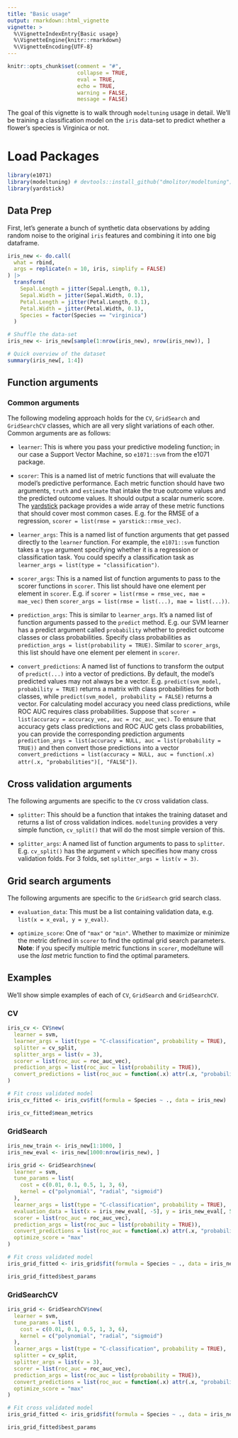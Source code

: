 ```yaml
---
title: "Basic usage"
output: rmarkdown::html_vignette
vignette: >
  %\VignetteIndexEntry{Basic usage}
  %\VignetteEngine{knitr::rmarkdown}
  %\VignetteEncoding{UTF-8}
---
```


```r
knitr::opts_chunk$set(comment = "#",
                      collapse = TRUE,
                      eval = TRUE,
                      echo = TRUE,
                      warning = FALSE,
                      message = FALSE)
```

The goal of this vignette is to walk through `modeltuning` usage in
detail. We'll be training a classification model on the `iris` data-set to predict
whether a flower's species is Virginica or not.

# Load Packages
```r
library(e1071)
library(modeltuning) # devtools::install_github("dmolitor/modeltuning")
library(yardstick)
```

## Data Prep

First, let's generate a bunch of synthetic data observations by adding random 
noise to the original `iris` features and combining it into one big dataframe.
```r
iris_new <- do.call(
  what = rbind,
  args = replicate(n = 10, iris, simplify = FALSE)
) |>
  transform(
    Sepal.Length = jitter(Sepal.Length, 0.1),
    Sepal.Width = jitter(Sepal.Width, 0.1),
    Petal.Length = jitter(Petal.Length, 0.1),
    Petal.Width = jitter(Petal.Width, 0.1),
    Species = factor(Species == "virginica")
  )

# Shuffle the data-set
iris_new <- iris_new[sample(1:nrow(iris_new), nrow(iris_new)), ]

# Quick overview of the dataset
summary(iris_new[, 1:4])
```

## Function arguments

### Common arguments

The following modeling approach holds for the `CV`, `GridSearch` and `GridSearchCV`
classes, which are all very slight variations of each other. Common arguments are as follows:

- `learner`: This is where you pass your predictive modeling function; in our case
a Support Vector Machine, so `e1071::svm` from the e1071 package.

- `scorer`: This is a named list of metric functions that will evaluate the model's
predictive performance. Each metric function should have two arguments, `truth` and
`estimate` that intake the true outcome values and the predicted outcome values. It
should output a scalar numeric score. The [yardstick](https://yardstick.tidymodels.org/)
package provides a wide array of these metric functions that should cover most 
common cases. E.g. for the RMSE of a regression, `scorer = list(rmse = yarstick::rmse_vec)`.

- `learner_args`: This is a named list of function arguments that get passed
directly to the `learner` function. For example, the `e1071::svm` function
takes a `type` argument specifying whether it is a regression or classification 
task. You could specify a classification task as `learner_args = list(type = "classification")`.

- `scorer_args`: This is a named list of function arguments to pass to the 
scorer functions in `scorer`. This list should have one element per element in
 `scorer`. E.g. if `scorer = list(rmse = rmse_vec, mae = mae_vec)` then `scorer_args = list(rmse = list(...), mae = list(...))`.

- `prediction_args`: This is similar to `learner_args`. It's a named list of
function arguments passed to the `predict` method. E.g. our SVM learner has a
predict argument called `probability` whether to predict outcome classes or
class probabilities. Specify class probabilities as
`prediction_args = list(probability = TRUE)`. Similar to `scorer_args`, this
list should have one element per element in `scorer`.

- `convert_predictions`: A named list of functions to transform the output of
`predict(...)` into a vector of predictions. By default, the model's predicted values may not
always be a vector. E.g. `predict(svm_model, probability = TRUE)` returns a
matrix with class probabilities for both classes, while
`predict(svm_model, probability = FALSE)` returns a vector. For calculating
model accuracy you need class predictions, while ROC AUC requires class 
probabilities. Suppose that `scorer = list(accuracy = accuracy_vec, auc = roc_auc_vec)`. To ensure that accuracy gets class predictions and ROC AUC
gets class probabilities, you can provide the corresponding prediction arguments
`prediction_args = list(accuracy = NULL, auc = list(probability = TRUE))` and then
convert those predictions into a vector `convert_predictions = list(accuracy = NULL, auc = function(.x) attr(.x, "probabilities")[, "FALSE"])`.

## Cross validation arguments

The following arguments are specific to the `CV` cross validation class.

- `splitter`: This should be a function that intakes the training dataset and
returns a list of cross validation indices. `modeltuning` provides a very simple
function, `cv_split()` that will do the most simple version of this.

- `splitter_args`: A named list of function arguments to pass to `splitter`. E.g.
`cv_split()` has the argument `v` which specifies how many cross validation folds.
For 3 folds, set `splitter_args = list(v = 3)`.

## Grid search arguments

The following arguments are specific to the `GridSearch` grid search class.

- `evaluation_data`: This must be a list containing validation data, e.g.
`list(x = x_eval, y = y_eval)`.

- `optimize_score`: One of `"max"` or `"min"`. Whether to maximize or minimize
the metric defined in `scorer` to find the optimal grid search parameters. **Note**:
if you specify multiple metric functions in `scorer`, modeltune will use the _last_
metric function to find the optimal parameters.

## Examples

We'll show simple examples of each of `CV`, `GridSearch` and `GridSearchCV`.

### CV

```r
iris_cv <- CV$new(
  learner = svm,
  learner_args = list(type = "C-classification", probability = TRUE),
  splitter = cv_split,
  splitter_args = list(v = 3),
  scorer = list(roc_auc = roc_auc_vec), 
  prediction_args = list(roc_auc = list(probability = TRUE)),
  convert_predictions = list(roc_auc = function(.x) attr(.x, "probabilities")[, "FALSE"])
)

# Fit cross validated model
iris_cv_fitted <- iris_cv$fit(formula = Species ~ ., data = iris_new)

iris_cv_fitted$mean_metrics
```

### GridSearch

```r
iris_new_train <- iris_new[1:1000, ]
iris_new_eval <- iris_new[1000:nrow(iris_new), ]

iris_grid <- GridSearch$new(
  learner = svm,
  tune_params = list(
    cost = c(0.01, 0.1, 0.5, 1, 3, 6),
    kernel = c("polynomial", "radial", "sigmoid")
  ),
  learner_args = list(type = "C-classification", probability = TRUE),
  evaluation_data = list(x = iris_new_eval[, -5], y = iris_new_eval[, 5]),
  scorer = list(roc_auc = roc_auc_vec), 
  prediction_args = list(roc_auc = list(probability = TRUE)),
  convert_predictions = list(roc_auc = function(.x) attr(.x, "probabilities")[, "FALSE"]),
  optimize_score = "max"
)

# Fit cross validated model
iris_grid_fitted <- iris_grid$fit(formula = Species ~ ., data = iris_new)

iris_grid_fitted$best_params
```

### GridSearchCV

```r
iris_grid <- GridSearchCV$new(
  learner = svm,
  tune_params = list(
    cost = c(0.01, 0.1, 0.5, 1, 3, 6),
    kernel = c("polynomial", "radial", "sigmoid")
  ),
  learner_args = list(type = "C-classification", probability = TRUE),
  splitter = cv_split,
  splitter_args = list(v = 3),
  scorer = list(roc_auc = roc_auc_vec), 
  prediction_args = list(roc_auc = list(probability = TRUE)),
  convert_predictions = list(roc_auc = function(.x) attr(.x, "probabilities")[, "FALSE"]),
  optimize_score = "max"
)

# Fit cross validated model
iris_grid_fitted <- iris_grid$fit(formula = Species ~ ., data = iris_new)

iris_grid_fitted$best_params
```